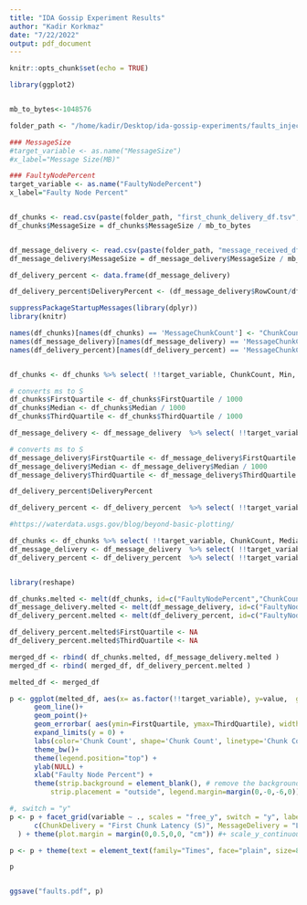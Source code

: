 ```yaml
---
title: "IDA Gossip Experiment Results"
author: "Kadir Korkmaz"
date: "7/22/2022"
output: pdf_document
---
```


```r
knitr::opts_chunk$set(echo = TRUE)
```

\newpage

```r
library(ggplot2)


mb_to_bytes<-1048576

folder_path <- "/home/kadir/Desktop/ida-gossip-experiments/faults_injected_fanout8/"

### MessageSize
#target_variable <- as.name("MessageSize")
#x_label="Message Size(MB)"

### FaultyNodePercent
target_variable <- as.name("FaultyNodePercent")
x_label="Faulty Node Percent"


df_chunks <- read.csv(paste(folder_path, "first_chunk_delivery_df.tsv", sep = ""), sep = "\t", header = TRUE)
df_chunks$MessageSize = df_chunks$MessageSize / mb_to_bytes



```


```r

df_message_delivery <- read.csv(paste(folder_path, "message_received_df.tsv", sep = ""), sep = "\t", header = TRUE)
df_message_delivery$MessageSize = df_message_delivery$MessageSize / mb_to_bytes


```



```r

df_delivery_percent <- data.frame(df_message_delivery) 

df_delivery_percent$DeliveryPercent <- (df_message_delivery$RowCount/df_message_delivery$ExperimentCount) * 100 / df_message_delivery$NodeCount

```




\newpage
```r
suppressPackageStartupMessages(library(dplyr))
library(knitr)

names(df_chunks)[names(df_chunks) == 'MessageChunkCount'] <- "ChunkCount"
names(df_message_delivery)[names(df_message_delivery) == 'MessageChunkCount'] <- "ChunkCount"
names(df_delivery_percent)[names(df_delivery_percent) == 'MessageChunkCount'] <- "ChunkCount"


df_chunks <- df_chunks %>% select( !!target_variable, ChunkCount, Min, FirstQuartile, Median, ThirdQuartile, Max, Mean, RowCount) %>% arrange( !!target_variable, ChunkCount )

# converts ms to S
df_chunks$FirstQuartile <- df_chunks$FirstQuartile / 1000
df_chunks$Median <- df_chunks$Median / 1000
df_chunks$ThirdQuartile <- df_chunks$ThirdQuartile / 1000

```

\newpage
```r

df_message_delivery <- df_message_delivery  %>% select( !!target_variable, ChunkCount,  Min, FirstQuartile, Median, ThirdQuartile, Max, Mean, RowCount) %>% arrange( !!target_variable, ChunkCount )

# converts ms to S
df_message_delivery$FirstQuartile <- df_message_delivery$FirstQuartile / 1000
df_message_delivery$Median <- df_message_delivery$Median / 1000
df_message_delivery$ThirdQuartile <- df_message_delivery$ThirdQuartile / 1000
```


\newpage

```r

df_delivery_percent$DeliveryPercent

df_delivery_percent <- df_delivery_percent  %>% select( !!target_variable, ChunkCount,  Min, FirstQuartile, Median, ThirdQuartile, Max, Mean, DeliveryPercent) %>% arrange( !!target_variable, ChunkCount )

```

\newpage
```r

#https://waterdata.usgs.gov/blog/beyond-basic-plotting/

df_chunks <- df_chunks %>% select( !!target_variable, ChunkCount, Median,FirstQuartile,ThirdQuartile) %>% rename( ChunkDelivery = Median)
df_message_delivery <- df_message_delivery  %>% select( !!target_variable, ChunkCount, Median,FirstQuartile,ThirdQuartile) %>% rename( MessageDelivery = Median)
df_delivery_percent <- df_delivery_percent  %>% select( !!target_variable, ChunkCount, DeliveryPercent,FirstQuartile,ThirdQuartile)


library(reshape)

df_chunks.melted <- melt(df_chunks, id=c("FaultyNodePercent","ChunkCount", "FirstQuartile", "ThirdQuartile"))
df_message_delivery.melted <- melt(df_message_delivery, id=c("FaultyNodePercent","ChunkCount", "FirstQuartile", "ThirdQuartile"))
df_delivery_percent.melted <- melt(df_delivery_percent, id=c("FaultyNodePercent","ChunkCount", "FirstQuartile", "ThirdQuartile"))

df_delivery_percent.melted$FirstQuartile <- NA
df_delivery_percent.melted$ThirdQuartile <- NA

merged_df <- rbind( df_chunks.melted, df_message_delivery.melted )
merged_df <- rbind( merged_df, df_delivery_percent.melted )

melted_df <- merged_df

p <- ggplot(melted_df, aes(x= as.factor(!!target_variable), y=value,  group=ChunkCount, color=as.factor(ChunkCount), linetype=as.factor(ChunkCount), shape=as.factor(ChunkCount) )) +
      geom_line()+
      geom_point()+
      geom_errorbar( aes(ymin=FirstQuartile, ymax=ThirdQuartile), width=0.1, alpha=1, size=0.2)+
      expand_limits(y = 0) +
      labs(color='Chunk Count', shape='Chunk Count', linetype='Chunk Count') +
      theme_bw()+
      theme(legend.position="top") +
      ylab(NULL) +
      xlab("Faulty Node Percent") +
      theme(strip.background = element_blank(), # remove the background
          strip.placement = "outside", legend.margin=margin(0,-0,-6,0))

#, switch = "y"
p <- p + facet_grid(variable ~ ., scales = "free_y", switch = "y", labeller = as_labeller(
      c(ChunkDelivery = "First Chunk Latency (S)", MessageDelivery = "Latency (S)", DeliveryPercent = "Coverage (%)"))
  ) + theme(plot.margin = margin(0,0.5,0,0, "cm")) #+ scale_y_continuous(labels = function(x) format(x, scientific = TRUE))

p <- p + theme(text = element_text(family="Times", face="plain", size=8), strip.text.y=element_text(family="Times", face="plain", size=8))

p


ggsave("faults.pdf", p)


```


